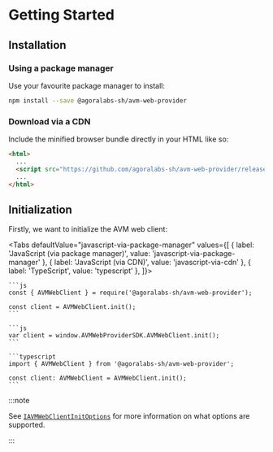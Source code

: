 
# Getting Started

<TOCInline
  maxHeadingLevel={4}
  toc={toc}
/>

## Installation

### Using a package manager

Use your favourite package manager to install:

```bash npm2yarn
npm install --save @agoralabs-sh/avm-web-provider
```

### Download via a CDN

Include the minified browser bundle directly in your HTML like so:

```html
<html>
  ...
  <script src="https://github.com/agoralabs-sh/avm-web-provider/releases/latest/download/avm-web-client.min.js"></script>
  ...
</html>
```

## Initialization

Firstly, we want to initialize the AVM web client:

<Tabs
  defaultValue="javascript-via-package-manager"
  values={[
    { label: 'JavaScript (via package manager)', value: 'javascript-via-package-manager' },
    { label: 'JavaScript (via CDN)', value: 'javascript-via-cdn' },
    { label: 'TypeScript', value: 'typescript' },
  ]}>
  <TabItem value="javascript-via-package-manager">

    ```js
    const { AVMWebClient } = require('@agoralabs-sh/avm-web-provider');

    const client = AVMWebClient.init();
    ```

  </TabItem>
  <TabItem value="javascript-via-cdn">

    ```js
    var client = window.AVMWebProviderSDK.AVMWebClient.init();
    ```

  </TabItem>
  <TabItem value="typescript">

    ```typescript
    import { AVMWebClient } from '@agoralabs-sh/avm-web-provider';

    const client: AVMWebClient = AVMWebClient.init();
    ```

  </TabItem>
</Tabs>

:::note

See [`IAVMWebClientInitOptions`](../../api-reference/types#iavmwebclientinitoptions) for more information on what options are supported.

:::
